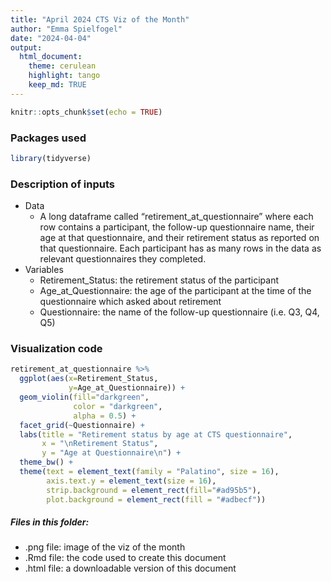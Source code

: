 ```yaml
---
title: "April 2024 CTS Viz of the Month"
author: "Emma Spielfogel"
date: "2024-04-04"
output:
  html_document:
    theme: cerulean
    highlight: tango
    keep_md: TRUE
---
```


```r
knitr::opts_chunk$set(echo = TRUE)
```

### Packages used
```r
library(tidyverse)
```

### Description of inputs

* Data
    + A long dataframe called "retirement_at_questionnaire" where each row contains a participant, the follow-up questionnaire name, their age at that questionnaire, and their retirement status as reported on that questionnaire. Each participant has as many rows in the data as relevant questionnaires they completed.
    
* Variables
    + Retirement_Status: the retirement status of the participant
    + Age_at_Questionnaire: the age of the participant at the time of the questionnaire which asked about retirement
    + Questionnaire: the name of the follow-up questionnaire (i.e. Q3, Q4, Q5) 

### Visualization code
```r
retirement_at_questionnaire %>%
  ggplot(aes(x=Retirement_Status,
             y=Age_at_Questionnaire)) +
  geom_violin(fill="darkgreen",
              color = "darkgreen",
              alpha = 0.5) +
  facet_grid(~Questionnaire) +
  labs(title = "Retirement status by age at CTS questionnaire",
       x = "\nRetirement Status",
       y = "Age at Questionnaire\n") +
  theme_bw() +
  theme(text = element_text(family = "Palatino", size = 16),
        axis.text.y = element_text(size = 16),
        strip.background = element_rect(fill="#ad95b5"),
        plot.background = element_rect(fill = "#adbecf"))
```

##### Files in this folder:

- .png file: image of the viz of the month
- .Rmd file: the code used to create this document
- .html file: a downloadable version of this document